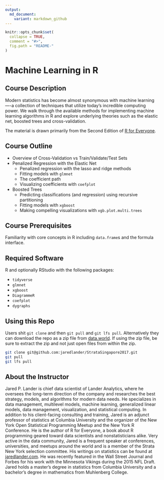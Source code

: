 ```yaml
---
output:
  md_document:
    variant: markdown_github
---
```


<!-- README.md is generated from README.Rmd. Please edit that file -->

```r
knitr::opts_chunk$set(
  collapse = TRUE,
  comment = "#>",
  fig.path = "README-"
)
```

# Machine Learning in R

## Course Description

Modern statistics has become almost synonymous with machine learning—-a collection of techniques that utilize today's incredible computing power. We walk through the available methods for implementing machine learning algorithms in R and explore underlying theories such as the elastic net, boosted trees and cross-validation.

The material is drawn primarily from the Second Edition of [R for Everyone](https://www.jaredlander.com/r-for-everyone/).

## Course Outline

- Overview of Cross-Validation vs Train/Validate/Test Sets
- Penalized Regression with the Elastic Net
    - Penalized regression with the lasso and ridge methods
    - Fitting models with `glmnet`
    - The coefficient path
    - Visualizing coefficients with `coefplot`
- Boosted Trees
    - Predicting classifications (and regression) using recursive partitioning
    - Fitting models with `xgboost`
    - Making compelling visualizations with `xgb.plot.multi.trees`

## Course Prerequisites

Familiarity with core concepts in R including `data.frame`s and the formula interface.

## Required Software

R and optionally RStudio with the following packages:

- `tidyverse`
- `glmnet`
- `xgboost`
- `DiagrammeR`
- `coefplot`
- `dygraphs`

## Using this Repo

Users shit `git clone` and then `git pull` and `git lfs pull`. Alternatively they can download the repo as a zip file from [data.world](https://query.data.world/s/h2EH5hV4Xb7iJF19IULCDRv3NX4lNc). If using the zip file, be sure to extract the zip and not just open files from within the zip.

```sh
git clone git@github.com:jaredlander/StrataSingapore2017.git
git pull
git lfs pull
```

## About the Instructor

Jared P. Lander is chief data scientist of Lander Analytics, where he oversees the long-term direction of the company and researches the best strategy, models, and algorithms for modern data needs. He specializes in data management, multilevel models, machine learning, generalized linear models, data management, visualization, and statistical computing. In addition to his client-facing consulting and training, Jared is an adjunct professor of statistics at Columbia University and the organizer of the New York Open Statistical Programming Meetup and the New York R Conference. He is the author of R for Everyone, a book about R programming geared toward data scientists and nonstatisticians alike. Very active in the data community, Jared is a frequent speaker at conferences, universities, and meetups around the world and is a member of the Strata New York selection committee. His writings on statistics can be found at [jaredlander.com](www.jaredlander.com). He was recently featured in the Wall Street Journal and Forbes for his work with the Minnesota Vikings during the 2015 NFL Draft. Jared holds a master’s degree in statistics from Columbia University and a bachelor’s degree in mathematics from Muhlenberg College.
